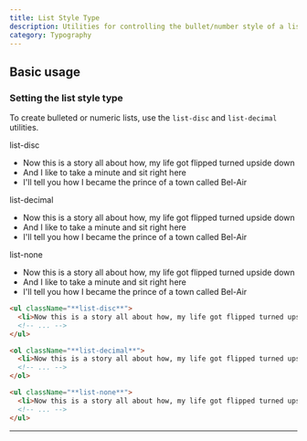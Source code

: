 ```yaml
---
title: List Style Type
description: Utilities for controlling the bullet/number style of a list.
category: Typography
---
```



## Basic usage

### Setting the list style type

To create bulleted or numeric lists, use the `list-disc` and `list-decimal` utilities.

<Example>
  <div className="flex flex-col gap-8">
    <div>
      <span className="font-medium text-sm text-slate-500 font-mono mb-3 dark:text-slate-400">list-disc</span>
      <ul className="list-disc list-inside text-slate-900 dark:text-slate-200">
        <li>Now this is a story all about how, my life got flipped turned upside down</li>
        <li>And I like to take a minute and sit right here</li>
        <li>I'll tell you how I became the prince of a town called Bel-Air </li>
      </ul>
    </div>
    <div>
      <span className="font-medium text-sm text-slate-500 font-mono mb-3 dark:text-slate-400">list-decimal</span>
      <ul className="list-decimal list-inside text-slate-900 dark:text-slate-200">
        <li>Now this is a story all about how, my life got flipped turned upside down</li>
        <li>And I like to take a minute and sit right here</li>
        <li>I'll tell you how I became the prince of a town called Bel-Air </li>
      </ul>
    </div>
    <div>
      <span className="font-medium text-sm text-slate-500 font-mono mb-3 dark:text-slate-400">list-none</span>
      <ul className="list-none list-inside text-slate-900 dark:text-slate-200">
        <li>Now this is a story all about how, my life got flipped turned upside down</li>
        <li>And I like to take a minute and sit right here</li>
        <li>I'll tell you how I became the prince of a town called Bel-Air </li>
      </ul>
    </div>
  </div>
</Example>

```html
<ul className="**list-disc**">
  <li>Now this is a story all about how, my life got flipped turned upside down</li>
  <!-- ... -->
</ul>

<ol className="**list-decimal**">
  <li>Now this is a story all about how, my life got flipped turned upside down</li>
  <!-- ... -->
</ol>

<ul className="**list-none**">
  <li>Now this is a story all about how, my life got flipped turned upside down</li>
  <!-- ... -->
</ul>
```

---
